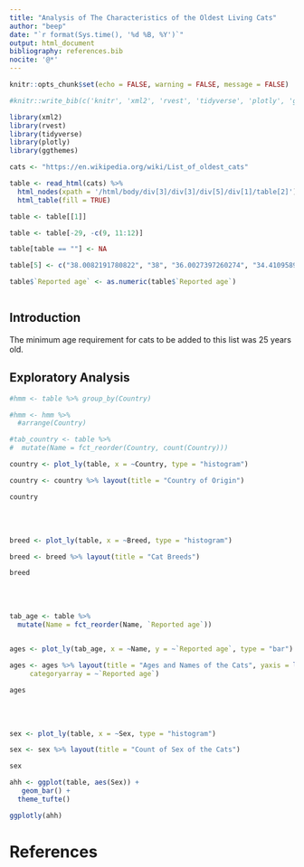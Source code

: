```yaml
---
title: "Analysis of The Characteristics of the Oldest Living Cats"
author: "beep"
date: "`r format(Sys.time(), '%d %B, %Y')`"
output: html_document
bibliography: references.bib 
nocite: '@*'
---
```




```r
knitr::opts_chunk$set(echo = FALSE, warning = FALSE, message = FALSE)

#knitr::write_bib(c('knitr', 'xml2', 'rvest', 'tidyverse', 'plotly', 'ggthemes'), 'references.bib', width = 60)

library(xml2)
library(rvest)
library(tidyverse)
library(plotly)
library(ggthemes)

cats <- "https://en.wikipedia.org/wiki/List_of_oldest_cats"

table <- read_html(cats) %>%
  html_nodes(xpath = '/html/body/div[3]/div[3]/div[5]/div[1]/table[2]') %>%
  html_table(fill = TRUE)

table <- table[[1]]

table <- table[-29, -c(9, 11:12)]

table[table == ""] <- NA

table[5] <- c("38.0082191780822", "38", "36.0027397260274", "34.4109589041096", "34.1643835616438", "33.4986301369863", "33", "33", "31.1643835616438", "32", "31.9150684931507", "31.1643835616438", "31", "30.1123287671233", "30", "30", "29", "29", "28", "28", "28", "27.1917808219178", "27", "27", "27", "27", "26.0712328767123", "26")

table$`Reported age` <- as.numeric(table$`Reported age`)



```

## Introduction

The minimum age requirement for cats to be added to this list was 25 years old.

## Exploratory Analysis

```r

#hmm <- table %>% group_by(Country) 

#hmm <- hmm %>%
  #arrange(Country)

#tab_country <- table %>%
#  mutate(Name = fct_reorder(Country, count(Country))) 

country <- plot_ly(table, x = ~Country, type = "histogram")

country <- country %>% layout(title = "Country of Origin")

country
```

<br>
<br>

```r
breed <- plot_ly(table, x = ~Breed, type = "histogram")

breed <- breed %>% layout(title = "Cat Breeds")

breed
```
<br>
<br>

```r
tab_age <- table %>%
  mutate(Name = fct_reorder(Name, `Reported age`)) 


ages <- plot_ly(tab_age, x = ~Name, y = ~`Reported age`, type = "bar")

ages <- ages %>% layout(title = "Ages and Names of the Cats", yaxis = list(title = "Reported age"), categoryorder = "array",
     categoryarray = ~`Reported age`)

ages

```

<br>
<br>

```r

sex <- plot_ly(table, x = ~Sex, type = "histogram")

sex <- sex %>% layout(title = "Count of Sex of the Cats")

sex
```

```r
ahh <- ggplot(table, aes(Sex)) +
   geom_bar() +
  theme_tufte()

ggplotly(ahh)
```

# References